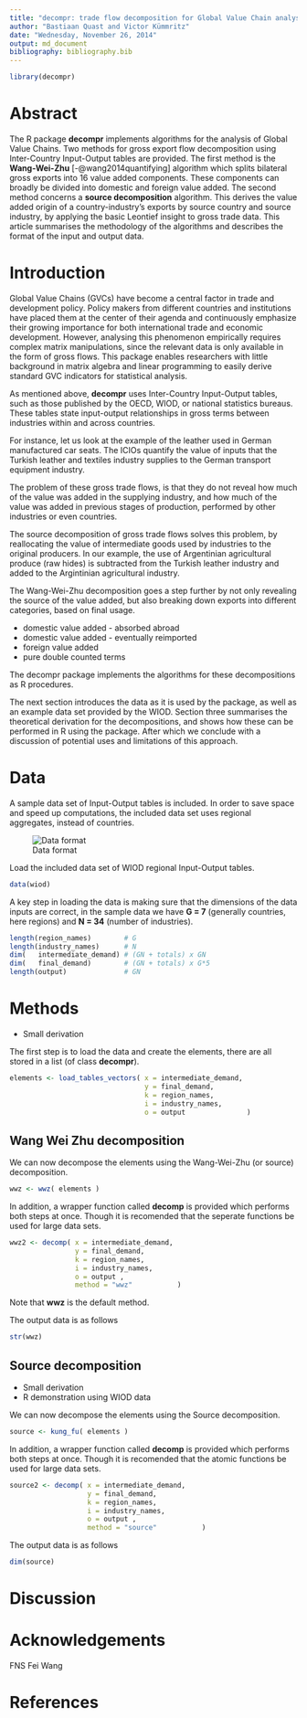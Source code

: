 ```yaml
---
title: "decompr: trade flow decomposition for Global Value Chain analysis"
author: "Bastiaan Quast and Victor Kümmritz"
date: "Wednesday, November 26, 2014"
output: md_document
bibliography: bibliography.bib
---
```


```r
library(decompr)
```

Abstract
===============
The R package **decompr** implements algorithms for the analysis of Global Value Chains.
Two methods for gross export flow decomposition using Inter-Country Input-Output tables are provided.
The first method is the **Wang-Wei-Zhu** [-@wang2014quantifying] algorithm which splits bilateral gross exports into 16 value added components.
These components can broadly be divided into domestic and foreign value added.
The second method concerns a **source decomposition** algorithm.
This derives the value added origin of a country-industry’s exports by source country and source industry,
by applying the basic Leontief insight to gross trade data.
This article summarises the methodology of the algorithms and describes the format of the input and output data.


Introduction
================
Global Value Chains (GVCs) have become a central factor in trade and development policy.
Policy makers from different countries and institutions have placed them at the center of their agenda
and continuously emphasize their growing importance for both international trade and economic development.
However, analysing this phenomenon empirically requires complex matrix manipulations,
since the relevant data is only available in the form of gross flows.
This package enables researchers with little background in matrix algebra and linear programming
to easily derive standard GVC indicators for statistical analysis.

As mentioned above, **decompr** uses Inter-Country Input-Output tables,
such as those published by the OECD, WIOD, or national statistics bureaus.
These tables state input-output relationships in gross terms
between industries within and across countries.

For instance, let us look at the example of the leather used in German manufactured car seats.
The ICIOs quantify the value of inputs that the Turkish leather and textiles industry
supplies to the German transport equipment industry.

The problem of these gross trade flows,
is that they do not reveal how much of the value was added in the supplying industry,
and how much of the value was added in previous stages of production,
performed by other industries or even countries.

The source decomposition of gross trade flows solves this problem,
by reallocating the value of intermediate goods used by industries to the original producers.
In our example, the use of Argentinian agricultural produce (raw hides)
is subtracted from the Turkish leather industry and added to the Argintinian agricultural industry.

The Wang-Wei-Zhu decomposition goes a step further by not only revealing the source of the value added,
but also breaking down exports into different categories, based on final usage.

* domestic value added - absorbed abroad
* domestic value added - eventually reimported
* foreign value added
* pure double counted terms

The decompr package implements the algorithms for these decompositions as R procedures.

The next section introduces the data as it is used by the package,
as well as an example data set provided by the WIOD.
Section three summarises the theoretical derivation for the decompositions,
and shows how these can be performed in R using the package.
After which we conclude with a discussion of potential uses and limitations of this approach.



Data
=================

A sample data set of Input-Output tables is included.
In order to save space and speed up computations, the included data set uses regional aggregates,
instead of countries.

![Data format](figures/data_format.png)

Load the included data set of WIOD regional Input-Output tables.

```r
data(wiod)
```

A key step in loading the data is making sure that the dimensions of the data inputs are correct,
in the sample data we have **G = 7** (generally countries, here regions) and **N = 34** (number of industries).

```r
length(region_names)        # G
length(industry_names)      # N
dim(   intermediate_demand) # (GN + totals) x GN
dim(   final_demand)        # (GN + totals) x G*5
length(output)              # GN
```

Methods
=================
 * Small derivation

The first step is to load the data and create the elements, there are all stored in a list (of class **decompr**).

```r
elements <- load_tables_vectors( x = intermediate_demand,
                                 y = final_demand,
                                 k = region_names,
                                 i = industry_names,
                                 o = output               )
```

Wang Wei Zhu decomposition
------------------------------
We can now decompose the elements using the Wang-Wei-Zhu (or source) decomposition.
```r
wwz <- wwz( elements )
```

In addition, a wrapper function called **decomp** is provided which performs both steps at once.
Though it is recomended that the seperate functions be used for large data sets.

```r
wwz2 <- decomp( x = intermediate_demand,
                y = final_demand,
                k = region_names,
                i = industry_names,
                o = output ,
                method = "wwz"           )
```

Note that **wwz** is the default method.

The output data is as follows

```r
str(wwz)
```

Source decomposition
---------------------------------------
 * Small derivation
 * R demonstration using WIOD data


We can now decompose the elements using the Source decomposition.
```r
source <- kung_fu( elements )
```

In addition, a wrapper function called **decomp** is provided which performs both steps at once.
Though it is recomended that the atomic functions be used for large data sets.

```r
source2 <- decomp( x = intermediate_demand,
                   y = final_demand,
                   k = region_names,
                   i = industry_names,
                   o = output ,
                   method = "source"           )
```

The output data is as follows

```r
dim(source)
```

Discussion
=============


Acknowledgements
==================
FNS
Fei Wang


References
============
